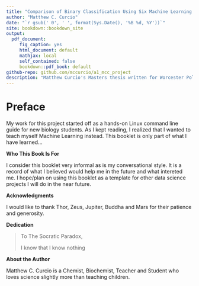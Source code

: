 ```yaml
---  
title: "Comparison of Binary Classification Using Six Machine Learning Methods"
author: "Matthew C. Curcio"
date: "`r gsub(' 0', ' ', format(Sys.Date(), '%B %d, %Y'))`"
site: bookdown::bookdown_site
output:
  pdf_document:
     fig_caption: yes
     html_document: default
     mathjax: local
     self_contained: false
     bookdown::pdf_book: default
github-repo: github.com/mccurcio/a1_mcc_project
description: "Matthew Curcio's Masters thesis written for Worcester Polytechnic Institute"
---  
```


# Preface

My work for this project started off as a hands-on Linux command line guide for new biology students. As I kept reading, I realized that I wanted to teach myself Machine Learning instead. This booklet is only part of what I have learned...

**Who This Book Is For**

I consider this booklet very informal as is my conversational style. It is a record of what I believed would help me in the future and what intereted me. I hope/plan on using this booklet as a template for other data science projects I will do in the near future.

**Acknowledgments**

I would like to thank Thor, Zeus, Jupiter, Buddha and Mars for their patience and generosity.

**Dedication**

>To The Socratic Paradox,
>
>I know that I know nothing

**About the Author**

Matthew C. Curcio is a Chemist, Biochemist, Teacher and Student who loves science slightly more than teaching children.
